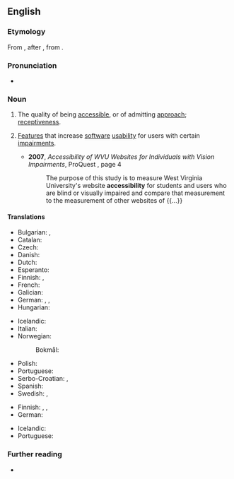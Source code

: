 ==English==

===Etymology===
From {{affix|en|accessible|-ity}}, after {{der|en|LL.|accessibilitas}}, from {{der|en|la|accessibilis}}.

===Pronunciation===
* {{a|US}} {{IPA|/æk.ˌsɛs.ə.ˈbɪl.ət.i/|lang=en}}

===Noun===
{{en-noun|-|accessibilities}}

# The quality of being [[accessible]], or of admitting [[approach]]; [[receptiveness]].
# {{senseid|en|design}} {{lb|en|computing|web design}} [[feature|Feature]]s that increase [[software]] [[usability]] for users with certain [[impairment]]s.
#* '''2007''', ''Accessibility of WVU Websites for Individuals with Vision Impairments'', ProQuest {{ISBN|9780549459835}}, page 4
#*: The purpose of this study is to measure West Virginia University's website '''accessibility''' for students and users who are blind or visually impaired and compare that measurement to the measurement of other websites of {{...}}

====Translations====
{{trans-top|the quality of being accessible, or of admitting approach}}
* Bulgarian: {{t+|bg|достъпност}}, {{t|bg|достижимост}}
* Catalan: {{t+|ca|accessibilitat|f}}
* Czech: {{t+|cs|bezbariérový přístup|m}}
* Danish: {{t+|da|tilgængelighed|c}}
* Dutch: {{t+|nl|toegankelijkheid|f}}
* Esperanto: {{t|eo|alirebleco}}
* Finnish: {{t|fi|saatavillaolevuus}}, {{t+|fi|saavutettavuus}}
* French: {{t+|fr|accessibilité|f}}
* Galician: {{t+|gl|accesibilidade|f}}
* German: {{t|de|Zugänglichkeit|f}}, {{t+|de|Barrierefreiheit|f}}, {{t|de|Erreichbarkeit|f}}
* Hungarian: {{t+|hu|hozzáférhetőség}}
{{trans-mid}}
* Icelandic: {{t|is|aðgengileiki|m}}
* Italian: {{t+|it|accessibilità|f}}
* Norwegian:
*: Bokmål: {{t|nb|tilgjengelighet|m|f}}
* Polish: {{t+|pl|dostępność|f}}
* Portuguese: {{t+|pt|acessibilidade|f}}
* Serbo-Croatian: {{t+|sh|dostupnost}}, {{t+|sh|pristupačnost}}
* Spanish: {{t+|es|accesibilidad|f}}
* Swedish: {{t+|sv|tillgänglighet|c}}, {{t|sv|åtkomlighet|c}}
{{trans-bottom}}

{{trans-top|feature that increases software usability}}
* Finnish: {{t+|fi|esteettömyys}}, {{t|fi|helppokäyttöisyys}}, {{t+|fi|saavutettavuus}}
* German: {{t+|de|Barrierefreiheit|f}}
{{trans-mid}}
* Icelandic: {{t|is|aðgengileiki|m}}
* Portuguese: {{t+|pt|acessibilidade|f}}
{{trans-bottom}}

===Further reading===
* {{pedia}}